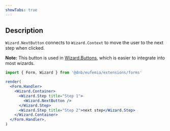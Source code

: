 ```yaml
---
showTabs: true
---
```


## Description

`Wizard.NextButton` connects to `Wizard.Context` to move the user to the next step when clicked.

**Note:** This button is used in [Wizard.Buttons](/uilib/extensions/forms/Wizard/Buttons/), which is easier to integrate into most wizards.

```jsx
import { Form, Wizard } from '@dnb/eufemia/extensions/forms'

render(
  <Form.Handler>
    <Wizard.Container>
      <Wizard.Step title="Step 1">
        <Wizard.NextButton />
      </Wizard.Step>
      <Wizard.Step title="Step 2">next step</Wizard.Step>
    </Wizard.Container>
  </Form.Handler>,
)
```
